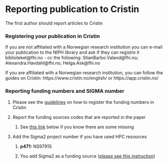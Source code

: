 # Reporting publication to Cristin

The first author should report articles to Cristin

### Registering your publication in Cristin 

If you are not affiliated with a Norwegian research institution you can e-mail your publication to the NIPH library and ask if they can registre it biblioteket\@fhi.no - cc the following: StianBarbo.Valand\@fhi.no; Alexandra.Havdahl\@fhi.no; Helga.Ask\@fhi.no

If you are affiliated with a Norwegian research institution, you can follow the guides on Cristin: https://www.cristin.no/english/ or https://app.cristin.no/

### Reporting funding numbers and SIGMA number

1.  Please see the [guidelines](https://www.cristin.no/english/resources/user-guides-and-documentation/registering-a-project-code-on-a-scientific-publication.pdf) on how to register the funding numbers in Cristin

2.  Report the funding sources codes that are reported in the paper 

    1.  See [this link](https://folkehelse.sharepoint.com/:x:/r/sites/2358/Delte%20dokumenter/General/PsychGen%20Center%20admin/PsychGen%20projects%20funding%20overview.xlsx?d=w2dfca8a1a2034c56a89fcab25cd58cd7&csf=1&web=1&e=ERfMsU) below if you know there are some missing 

3.  Add the Sigma2 project number if you have used HPC resources

    1.  **p471:** NS9791S

    2.  You add Sigma2 as a funding source ([please see this instruction](https://www.sigma2.no/reporting-usage-through-cristin))  

